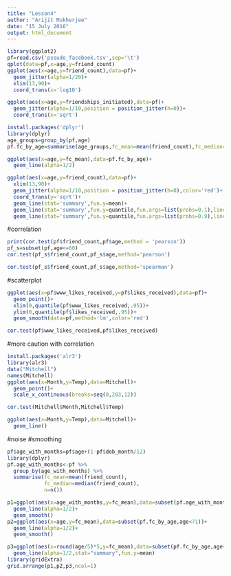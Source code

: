 ```yaml
---
title: "Lesson4"
author: "Arijit Mukherjee"
date: "15 July 2016"
output: html_document
---
```


```r
library(ggplot2)
pf=read.csv('pseudo_facebook.tsv',sep='\t')
qplot(data=pf,x=age,y=friend_count)
ggplot(aes(x=age,y=friend_count),data=pf)+
  geom_jitter(alpha=1/20)+
  xlim(13,90)+
  coord_trans(x='log10')

ggplot(aes(x=age,y=friendships_initiated),data=pf)+
  geom_jitter(alpha=1/10,position = position_jitter(h=0))+
  coord_trans(x='sqrt')
```


```r
install.packages('dplyr')
library(dplyr)
age_groups=group_by(pf,age)
pf.fc_by_age=summarise(age_groups,fc_mean=mean(friend_count),fc_median=median(friend_count),n=n())

ggplot(aes(x=age,y=fc_mean),data=pf.fc_by_age)+
  geom_line(alpha=1/2)
```

```r
ggplot(aes(x=age,y=friend_count),data=pf)+
  xlim(13,90)+
  geom_jitter(alpha=1/10,position = position_jitter(h=0),color='red')+
  coord_trans(y='sqrt')+
  geom_line(stat='summary',fun.y=mean)+
  geom_line(stat='summary',fun.y=quantile,fun.args=list(probs=0.1),linetype=2,color='blue')+
  geom_line(stat='summary',fun.y=quantile,fun.args=list(probs=0.9),linetype=2,color='green')

```


#correlation
```r
print(cor.test(pf$friend_count,pf$age,method = 'pearson'))
pf_s=subset(pf,age<=60)
cor.test(pf_s$friend_count,pf_s$age,method='pearson')

cor.test(pf_s$friend_count,pf_s$age,method='spearman')
```


#scatterplot
```r
ggplot(aes(x=pf$www_likes_received,y=pf$likes_received),data=pf)+
  geom_point()+
  xlim(0,quantile(pf$www_likes_received,.95))+
  ylim(0,quantile(pf$likes_received,.95))+
  geom_smooth(data=pf,method='lm',color='red')

cor.test(pf$www_likes_received,pf$likes_received)
```


#more caution with correlation
```r
install.packages('alr3')
library(alr3)
data("Mitchell")
names(Mitchell)
ggplot(aes(x=Month,y=Temp),data=Mitchell)+
  geom_point()+
  scale_x_continuous(breaks=seq(0,203,12))

cor.test(Mitchell$Month,Mitchell$Temp)

ggplot(aes(x=Month,y=Temp),data=Mitchell)+
  geom_line()
```


#noise
#smoothing
```r
pf$age_with_months=pf$age+(1-pf$dob_month/12)
library(dplyr)
pf.age_with_months<-pf %>%
  group_by(age_with_months) %>%
  summarise(fc_mean=mean(friend_count),
            fc_median=median(friend_count),
            n=n())

p1=ggplot(aes(x=age_with_months,y=fc_mean),data=subset(pf.age_with_months,age_with_months<71))+
  geom_line(alpha=1/2)+
  geom_smooth()
p2=ggplot(aes(x=age,y=fc_mean),data=subset(pf.fc_by_age,age<71))+
  geom_line(alpha=1/2)+
  geom_smooth()

p3=ggplot(aes(x=round(age/5)*5,y=fc_mean),data=subset(pf.fc_by_age,age<71))+
  geom_line(alpha=1/2,stat="summary",fun.y=mean)
library(gridExtra)
grid.arrange(p1,p2,p3,ncol=1)
```

